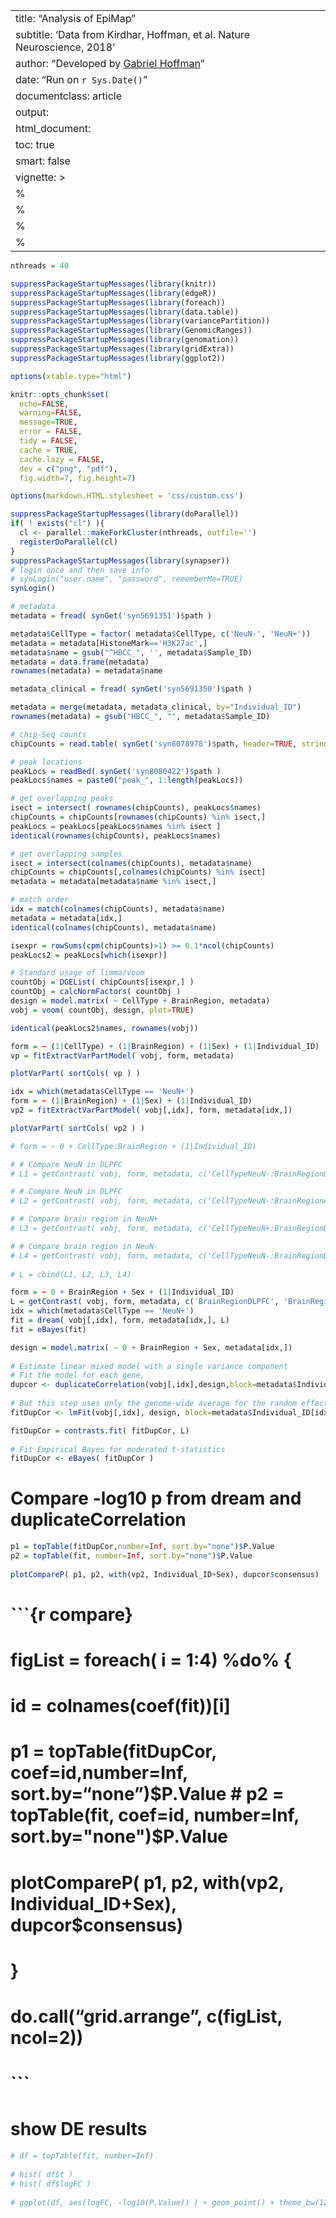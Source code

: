 
---
title: "Analysis of EpiMap"
subtitle: 'Data from Kirdhar, Hoffman, et al. Nature Neuroscience, 2018'
author: "Developed by [Gabriel Hoffman](http://gabrielhoffman.github.io/)"
date: "Run on `r Sys.Date()`"
documentclass: article
output: 
  html_document:
  toc: true
  smart: false
vignette: >
  %\VignetteIndexEntry{Apply dream to ChIP-seq}
  %\VignetteEngine{knitr::rmarkdown}
  %\VignetteEncoding{UTF-8}
  %\usepackage[utf8]{inputenc}
---

<!--- 
# run analysis
# cd /hpc/users/hoffmg01/work/dev_dream/dream_analysis
rmarkdown::render("src/EpiMap.Rmd", output_dir='./', intermediates_dir='./')
--->


```r
nthreads = 40
```


```r
suppressPackageStartupMessages(library(knitr))
suppressPackageStartupMessages(library(edgeR))
suppressPackageStartupMessages(library(foreach))
suppressPackageStartupMessages(library(data.table))
suppressPackageStartupMessages(library(variancePartition)) 
suppressPackageStartupMessages(library(GenomicRanges))  
suppressPackageStartupMessages(library(genomation)) 
suppressPackageStartupMessages(library(gridExtra)) 
suppressPackageStartupMessages(library(ggplot2)) 

options(xtable.type="html")

knitr::opts_chunk$set(
  echo=FALSE,
  warning=FALSE,
  message=TRUE,
  error = FALSE,
  tidy = FALSE,
  cache = TRUE,
  cache.lazy = FALSE,
  dev = c("png", "pdf"), 
  fig.width=7, fig.height=7)

options(markdown.HTML.stylesheet = 'css/custom.css')
```

```r
suppressPackageStartupMessages(library(doParallel))
if( ! exists("cl") ){
  cl <- parallel::makeForkCluster(nthreads, outfile='')
  registerDoParallel(cl)
}
suppressPackageStartupMessages(library(synapser))
# login once and then save info
# synLogin("user.name", "password", rememberMe=TRUE)
synLogin() 
```

```r
# metadata
metadata = fread( synGet('syn5691351')$path )

metadata$CellType = factor( metadata$CellType, c('NeuN-', 'NeuN+'))
metadata = metadata[HistoneMark=='H3K27ac',]
metadata$name = gsub("^HBCC_", '', metadata$Sample_ID)
metadata = data.frame(metadata)
rownames(metadata) = metadata$name 

metadata_clinical = fread( synGet('syn5691350')$path )

metadata = merge(metadata, metadata_clinical, by="Individual_ID")
rownames(metadata) = gsub("HBCC_", "", metadata$Sample_ID)

# chip-Seq counts
chipCounts = read.table( synGet('syn8078978')$path, header=TRUE, stringsAsFactors=FALSE, sep=',', row.names=1)

# peak locations
peakLocs = readBed( synGet('syn8080422')$path )
peakLocs$names = paste0("peak_", 1:length(peakLocs))

# get overlapping peaks
isect = intersect( rownames(chipCounts), peakLocs$names)
chipCounts = chipCounts[rownames(chipCounts) %in% isect,]
peakLocs = peakLocs[peakLocs$names %in% isect ]
identical(rownames(chipCounts), peakLocs$names)

# get overlapping samples
isect = intersect(colnames(chipCounts), metadata$name)
chipCounts = chipCounts[,colnames(chipCounts) %in% isect]
metadata = metadata[metadata$name %in% isect,]

# match order
idx = match(colnames(chipCounts), metadata$name)
metadata = metadata[idx,]
identical(colnames(chipCounts), metadata$name)
```

```r
isexpr = rowSums(cpm(chipCounts)>1) >= 0.1*ncol(chipCounts)
peakLocs2 = peakLocs[which(isexpr)]

# Standard usage of limma/voom
countObj = DGEList( chipCounts[isexpr,] )
countObj = calcNormFactors( countObj )
design = model.matrix( ~ CellType + BrainRegion, metadata)
vobj = voom( countObj, design, plot=TRUE)

identical(peakLocs2$names, rownames(vobj))
```


```r
form = ~ (1|CellType) + (1|BrainRegion) + (1|Sex) + (1|Individual_ID)
vp = fitExtractVarPartModel( vobj, form, metadata)
```

```r
plotVarPart( sortCols( vp ) )           
```


```r
idx = which(metadata$CellType == 'NeuN+')
form = ~ (1|BrainRegion) + (1|Sex) + (1|Individual_ID)
vp2 = fitExtractVarPartModel( vobj[,idx], form, metadata[idx,])
```

```r
plotVarPart( sortCols( vp2 ) )           
```

```r
# form = ~ 0 + CellType:BrainRegion + (1|Individual_ID)

# # Compare NeuN in DLPFC
# L1 = getContrast( vobj, form, metadata, c('CellTypeNeuN-:BrainRegionDLPFC', 'CellTypeNeuN+:BrainRegionDLPFC'))

# # Compare NeuN in DLPFC
# L2 = getContrast( vobj, form, metadata, c('CellTypeNeuN-:BrainRegionACC', 'CellTypeNeuN+:BrainRegionACC'))

# # Compare brain region in NeuN+
# L3 = getContrast( vobj, form, metadata, c('CellTypeNeuN+:BrainRegionDLPFC', 'CellTypeNeuN+:BrainRegionACC'))

# # Compare brain region in NeuN-
# L4 = getContrast( vobj, form, metadata, c('CellTypeNeuN-:BrainRegionDLPFC', 'CellTypeNeuN-:BrainRegionACC'))
  
# L = cbind(L1, L2, L3, L4)

```
```r
form = ~ 0 + BrainRegion + Sex + (1|Individual_ID)
L = getContrast( vobj, form, metadata, c('BrainRegionDLPFC', 'BrainRegionACC'))
idx = which(metadata$CellType == 'NeuN+')
fit = dream( vobj[,idx], form, metadata[idx,], L)  
fit = eBayes(fit)   
```


```r
design = model.matrix( ~ 0 + BrainRegion + Sex, metadata[idx,])
 
# Estimate linear mixed model with a single variance component
# Fit the model for each gene, 
dupcor <- duplicateCorrelation(vobj[,idx],design,block=metadata$Individual_ID[idx])
  
# But this step uses only the genome-wide average for the random effect
fitDupCor <- lmFit(vobj[,idx], design, block=metadata$Individual_ID[idx], correlation=dupcor$consensus)

fitDupCor = contrasts.fit( fitDupCor, L)
 
# Fit Empirical Bayes for moderated t-statistics
fitDupCor <- eBayes( fitDupCor )
```


# Compare -log10 p from dream and duplicateCorrelation
```r
p1 = topTable(fitDupCor,number=Inf, sort.by="none")$P.Value
p2 = topTable(fit, number=Inf, sort.by="none")$P.Value
          
plotCompareP( p1, p2, with(vp2, Individual_ID+Sex), dupcor$consensus)
```

# ```{r compare}
# figList = foreach( i = 1:4) %do% {
#   id = colnames(coef(fit))[i] 
#   p1 = topTable(fitDupCor, coef=id,number=Inf, sort.by="none")$P.Value
#   p2 = topTable(fit, coef=id, number=Inf, sort.by="none")$P.Value
         
#   plotCompareP( p1, p2, with(vp2, Individual_ID+Sex), dupcor$consensus)
# }
# do.call("grid.arrange", c(figList, ncol=2))
# ```


# show DE results
```r
# df = topTable(fit, number=Inf)
 
# hist( df$t ) 
# hist( df$logFC )
 
# ggplot(df, aes(logFC, -log10(P.Value)) ) + geom_point() + theme_bw(12)
```
